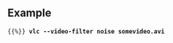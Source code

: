 {{Module|name=noise|type=Video filter|first_version=0.9.0|last_version=1.1.13|description=add random noise to the video}}

== Example ==
 {{%}} '''vlc --video-filter noise somevideo.avi'''

{{Documentation footer}}